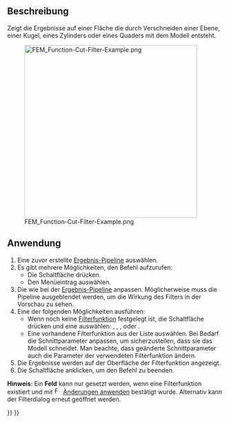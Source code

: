 <languages/>

{{Docnav/de
|[[FEM_PostFilterClipScalar/de|NachbereitungFilterSkalarerBeschnitt]]
|[[FEM_PostFilterClipRegion/de|NachbereitungFilterSchnittbereich]]
|[[FEM_Workbench/de|FEM]]
|IconL=FEM_PostFilterClipScalar.svg
|IconR=FEM_PostFilterClipRegion.svg
|IconC=Workbench_FEM.svg
}}

{{GuiCommand/de
|Name=FEM PostFilterCutFunction
|Name/de=FEM NachbereitungFilterSchnittebene
|MenuLocation=Ergebnisse → Funktion Schnitt-Filter
|Workbenches=[[FEM_Workbench/de|FEM]]
|SeeAlso=[[FEM_PostPipelineFromResult/de|FEM NachbereitungFilterVonErgebnis]], [[FEM_PostCreateFunctions/de|FEM NachbereitungFunktionenErstellen]], [[FEM_tutorial/de|FEM Tutorium]]
}}

<span id="Description"></span>
==Beschreibung==

Zeigt die Ergebnisse auf einer Fläche die durch Verschneiden einer Ebene, einer Kugel, eines Zylinders oder eines Quaders mit dem Modell entsteht.

[[File:FEM_Function-Cut-Filter-Example.png|400px]]

{{Caption|Ein Filter Schnittfunktion mit einer Kugel als Schnittfunktion.</br>
Die ursprüngliche Pipeline ist das halbtransparente Objekt.}}

<span id="Usage"></span>
==Anwendung==

# Eine zuvor erstellte [[FEM_PostPipelineFromResult/de|Ergebnis-Pipeline]] auswählen.
# Es gibt mehrere Möglichkeiten, den Befehl aufzurufen:
#* Die Schaltfläche {{Button|[[Image:FEM_PostFilterCutFunction.svg|16px]]  [[FEM_PostFilterCutFunction/de|Funktion Schnitt-Filter]]}} drücken.
#* Den Menüeintrag {{MenuCommand|Ergebnisse → [[Image:FEM_PostFilterCutFunction.svg|16px]] Funktion Schnitt-Filter}} auswählen.
# Die {{MenuCommand|Anzeigeoptionen}} wie bei der [[FEM_PostPipelineFromResult/de|Ergebnis-Pipeline]] anpassen. Möglicherweise muss die Pipeline ausgeblendet werden, um die Wirkung des Filters in der Vorschau zu sehen.
# Eine der folgenden Möglichkeiten ausführen:
#* Wenn noch keine [[FEM_PostCreateFunctions/de|Filterfunktion]] festgelegt ist, die Schaltfläche {{Button|[[Image:List-add.svg|16px]] Erstellen}} drücken und eine auswählen:  {{MenuCommand|[[Image:FEM_PostCreateFunctionPlane.svg|16px]] [[FEM_PostCreateFunctionPlane/de|Ebene]]}}, {{MenuCommand|[[Image:FEM_PostCreateFunctionSphere.svg|16px]] [[FEM_PostCreateFunctionSphere/de|Kugel]]}}, {{MenuCommand|[[Image:FEM_PostCreateFunctionCylinder.svg|16px]] [[FEM_PostCreateFunctionCylinder/de|Zylinder]]}}, oder {{MenuCommand|[[Image:FEM_PostCreateFunctionBox.svg|16px]] [[FEM_PostCreateFunctionBox/de|Quader]]}}.
#* Eine vorhandene Filterfunktion aus der Liste auswählen. Bei Bedarf die Schnittparameter anpassen, um sicherzustellen, dass sie das Modell schneidet. Man beachte, dass geänderte Schnittparameter auch die Parameter der verwendeten Filterfunktion ändern.
# Die Ergebnisse werden auf der Oberfläche der Filterfunktion angezeigt.
# Die Schaltfläche {{Button|OK}} anklicken, um den Befehl zu beenden.

'''Hinweis''': Ein '''Feld''' kann nur gesetzt werden, wenn eine Filterfunktion existiert und mit [[Image:FEM_PostApplyChanges.svg|16px]] [[FEM_PostApplyChanges/de|Änderungen anwenden]] bestätigt wurde. Alternativ kann der Filterdialog erneut geöffnet werden.


{{Docnav/de
|[[FEM_PostFilterClipScalar/de|NachbereitungFilterSkalarerBeschnitt]]
|[[FEM_PostFilterClipRegion/de|NachbereitungFilterSchnittbereich]]
|[[FEM_Workbench/de|FEM]]
|IconL=FEM_PostFilterClipScalar.svg
|IconR=FEM_PostFilterClipRegion.svg
|IconC=Workbench_FEM.svg
}}

{{FEM Tools navi{{#translation:}}}}
{{Userdocnavi{{#translation:}}}}